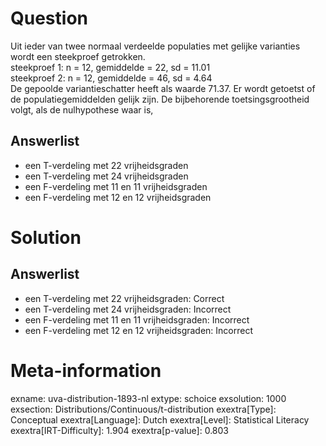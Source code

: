 Question
========

Uit ieder van twee normaal verdeelde populaties met gelijke varianties
wordt een steekproef getrokken.\
steekproef 1: n = 12, gemiddelde = 22, sd = 11.01\
steekproef 2: n = 12, gemiddelde = 46, sd = 4.64\
De gepoolde variantieschatter heeft als waarde 71.37. Er wordt getoetst
of de populatiegemiddelden gelijk zijn. De bijbehorende
toetsingsgrootheid volgt, als de nulhypothese waar is,

Answerlist
----------

* een T-verdeling met 22 vrijheidsgraden
* een T-verdeling met 24 vrijheidsgraden
* een F-verdeling met 11 en 11 vrijheidsgraden
* een F-verdeling met 12 en 12 vrijheidsgraden

Solution
========

Answerlist
----------

* een T-verdeling met 22 vrijheidsgraden: Correct
* een T-verdeling met 24 vrijheidsgraden: Incorrect
* een F-verdeling met 11 en 11 vrijheidsgraden: Incorrect
* een F-verdeling met 12 en 12 vrijheidsgraden: Incorrect

Meta-information
================
exname: uva-distribution-1893-nl
extype: schoice
exsolution: 1000
exsection: Distributions/Continuous/t-distribution
exextra[Type]: Conceptual
exextra[Language]: Dutch
exextra[Level]: Statistical Literacy
exextra[IRT-Difficulty]: 1.904
exextra[p-value]: 0.803
